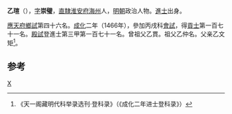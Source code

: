 '''乙瑄'''（{{bd|1429年||？}}），[[表字|字]]'''崇璧'''，[[北直隸|直隸]][[淮安府|淮安府]][[海州|海州]]人，[[明朝|明朝]]政治人物。[[進士|進士]]出身。

[[應天府|應天府]][[鄉試|鄉試]]第四十六名。[[成化|成化]]二年（1466年），參加丙戌科[[會試|會試]]，得[[貢士|貢士]]第一百七十一名。[[殿試|殿試]]登進士第三甲第一百七十一名。曾祖父乙貫。祖父乙仲名。父亲乙文矩<ref>《天一阁藏明代科举录选刊·登科录》（《成化二年进士登科录》）</ref>。

==参考==
{{reflist}}
{{明朝人物小作品}}
{{成化二年丙戌科殿試金榜}}
[[Category:乙姓|X]]